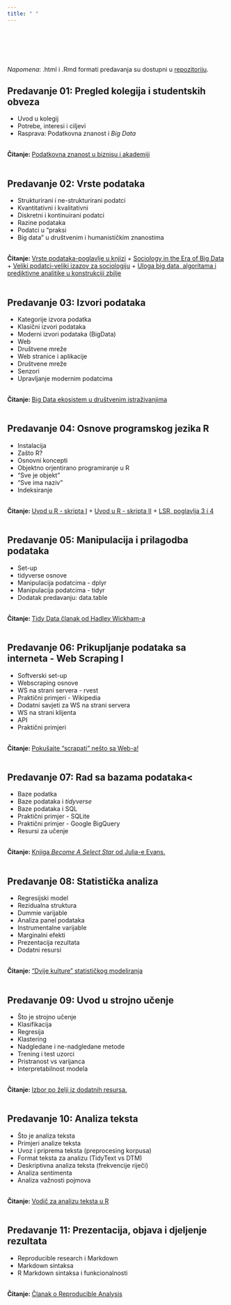 ```yaml
---
title: " "
---
```

 
<br>
<br>
<br>
<br>

*Napomena*: .html i .Rmd formati predavanja su dostupni u [repozitoriju](https://github.com/BrbanMiro/WebObradaPodataka).
<br>

## Predavanje 01: Pregled kolegija i studentskih obveza


- Uvod u kolegij
- Potrebe, interesi i ciljevi
- Rasprava: Podatkovna znanost i *Big Data*



<br><b>Čitanje: </b><a href="https://seankross.com/chi-2019/kross-guo-chi-2019.pdf">Podatkovna znanost u biznisu i akademiji</a>
<br>
<br>



## Predavanje 02: Vrste podataka

- Strukturirani i ne-strukturirani podatci
- Kvantitativni i kvalitativni
- Diskretni i kontinuirani podatci
- Razine podataka
- Podatci u "praksi
- Big data" u društvenim i humanističkim znanostima


<br><b>Čitanje: </b><a href="/Literatura/Vrste_podataka.pdf">Vrste podataka-poglavlje u knjizi</a> + <a href="/Literatura/Sociology in the Era of Big Data.pdf">Sociology in the Era of Big Data</a> + <a href="/Literatura/VELIKI PODACI – VELIKI IZAZOV ZA SOCIOLOGIJU.pdf">Veliki podatci-veliki izazov za sociologiju</a> + <a href="/Literatura/Msc_mastruko_Kristalna kugla.pdf">Uloga big data, algoritama i prediktivne analitike u konstrukciji zbilje</a>
<br>
<br>

## Predavanje 03: Izvori podataka

- Kategorije izvora podatka
- Klasični izvori podataka
- Moderni izvori podataka (BigData)
- Web
- Društvene mreže
- Web stranice i aplikacije
- Društvene mreže
- Senzori
- Upravljanje modernim podatcima


<br><b>Čitanje: </b><a href="/Literatura/BDSources.pdf">Big Data ekosistem u društvenim istraživanjima</a>
<br>
<br>

## Predavanje 04: Osnove programskog jezika R


- Instalacija
- Zašto R?
- Osnovni koncepti
- Objektno orjentirano programiranje u R
- "Sve je objekt"
- "Sve ima naziv"
- Indeksiranje
 


<br><b>Čitanje: </b><a href="https://www.srce.unizg.hr/files/srce/docs/edu/R/s720_polaznik.pdf">Uvod u R - skripta I</a> + </b><a href="https://cran.r-project.org/doc/contrib/Kasum+Legovic-UvodUr.pdf">Uvod u R - skripta II</a> + </b><a href="https://learningstatisticswithr.com/lsr-0.6.pdf">LSR, poglavlja 3 i 4</a>
<br>
<br>

## Predavanje 05: Manipulacija i prilagodba podataka


- Set-up</li>
- tidyverse osnove</li>
- Manipulacija podatcima - dplyr
- Manipulacija podatcima - tidyr
- Dodatak predavanju: data.table


<br><b>Čitanje: </b><a href="https://vita.had.co.nz/papers/tidy-data.pdf">Tidy Data članak od Hadley Wickham-a</a>
<br>
<br>

## Predavanje 06: Prikupljanje podataka sa interneta - Web Scraping I

- Softverski set-up
- Webscraping osnove
- WS na strani servera - rvest
- Praktični primjeri - Wikipedia
- Dodatni savjeti za WS na strani servera
- WS na strani klijenta
- API
- Praktični primjeri


<br><b>Čitanje: </b><a href="">Pokušajte "scrapati" nešto sa Web-a!</a>
<br>
<br>

## Predavanje 07: Rad sa bazama podataka<


- Baze podatka
- Baze podataka i *tidyverse*
- Baze podataka i SQL
- Praktični primjer - SQLite
- Praktični primjer - Google BigQuery
- Resursi za učenje


<br><b>Čitanje: </b><a href="https://wizardzines.com/zines/sql/">Knjiga *Become A Select Star* od Julia-e Evans.</a>
<br>
<br>


## Predavanje 08: Statistička analiza


- Regresijski model
- Rezidualna struktura
- Dummie varijable
- Analiza panel podataka
- Instrumentalne varijable
- Marginalni efekti
- Prezentacija rezultata
- Dodatni resursi



<br><b>Čitanje: </b><a href="https://projecteuclid.org/download/pdf_1/euclid.ss/1009213726">"Dvije kulture" statističkog modeliranja</a>
<br>
<br>

## Predavanje 09: Uvod u strojno učenje


- Što je strojno učenje
- Klasifikacija
- Regresija
- Klastering
- Nadgledane i ne-nadgledane metode
- Trening i test uzorci
- Pristranost vs varijanca
- Interpretabilnost modela


<br><b>Čitanje: </b><a href="">Izbor po želji iz dodatnih resursa.</a>
<br>
<br>

## Predavanje 10: Analiza teksta


- Što je analiza teksta
- Primjeri analize teksta
- Uvoz i priprema teksta (preprocesing korpusa)
- Format teksta za analizu (TidyText vs DTM)
- Deskriptivna analiza teksta (frekvencije riječi)
- Analiza sentimenta
- Analiza važnosti pojmova


<br><b>Čitanje: </b><a href="http://eprints.lse.ac.uk/86659/1/Benoit_Text%20analysis%20in%20R_2018.pdf">Vodič za analizu teksta u R</a>
<br>
<br>



## Predavanje 11: Prezentacija, objava i djeljenje rezultata

- Reproducible research i Markdown
- Markdown sintaksa
- R Markdown sintaksa i funkcionalnosti


<br><b>Čitanje: </b><a href="https://dukespace.lib.duke.edu/dspace/bitstream/handle/10161/8374/Baumer_R%20Markdown-Integrating%20a%20Reproducible%20Analysis%20Tool%20into%20Introductory%20Statistics.pdf?sequence=1"> Članak o Reproducible Analysis</a>
<br>
<br>
<br>



